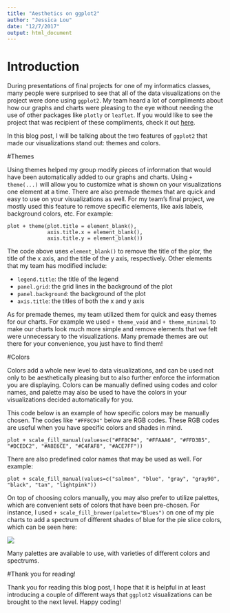 ```yaml
---
title: "Aesthetics on ggplot2"
author: "Jessica Lou"
date: "12/7/2017"
output: html_document
---
```


# Introduction

During presentations of final projects for one of my informatics classes, many people were surprised to see that all of the data visualizations on the project were done using `ggplot2`. My team heard a lot of compliments about how our graphs and charts were pleasing to the eye without needing the use of other packages like  `plotly` or `leaflet`. If you would like to see the project that was recipient of these compliments, check it out [here](https://jessicaxlou.shinyapps.io/Sleeping-Alone/).

In this blog post, I will be talking about the two features of `ggplot2` that made our visualizations stand out: themes and colors.

#Themes

Using themes helped my group modify pieces of information that would have been automatically added to our graphs and charts. Using `+ theme(...)` will allow you to customize what is shown on your visualizations one element at a time. There are also premade themes that are quick and easy to use on your visualizations as well. For my team's final project, we mostly used this feature to remove specific elements, like axis labels, background colors, etc. For example: 

```
plot + theme(plot.title = element_blank(),
             axis.title.x = element_blank(),
             axis.title.y = element_blank())
```

The code above uses `element_blank()` to remove the title of the plor, the title of the x axis, and the title of the y axis, respectively. Other elements that my team has modified include:

- `legend.title`: the title of the legend
- `panel.grid`: the grid lines in the background of the plot
- `panel.background`: the background of the plot
- `axis.title`: the titles of both the x and y axis

As for premade themes, my team utilized them for quick and easy themes for our charts. For example we used `+ theme_void` and `+ theme_minimal` to make our charts look much more simple and remove elements that we felt were unnecessary to the visualizations. Many premade themes are out there for your convenience, you just have to find them!

#Colors

Colors add a whole new level to data visualizations, and can be used not only to be aesthetically pleasing but to also further enforce the information you are displaying. Colors can be manually defined using codes and color names, and palette may also be used to have the colors in your visualizations decided automatically for you.

This code below is an example of how specific colors may be manually chosen. The codes like `"#FF8C94"` below are RGB codes. These RGB codes are useful when you have specific colors and shades in mind.

```
plot + scale_fill_manual(values=c("#FF8C94", "#FFAAA6", "#FFD3B5", "#DCEDC2", "#A8E6CE", "#C4FAF8", "#ACE7FF"))
```

There are also predefined color names that may be used as well. For example:

```
plot + scale_fill_manual(values=c("salmon", "blue", "gray", "gray90", "black", "tan", "lightpink"))
```

On top of choosing colors manually, you may also prefer to utilize palettes, which are convenient sets of colors that have been pre-chosen. For instance, I used `+ scale_fill_brewer(palette="Blues")` on one of my pie charts to add a spectrum of different shades of blue for the pie slice colors, which can be seen here:

![](Palette Example.png)

Many palettes are available to use, with varieties of different colors and spectrums.

#Thank you for reading!

Thank you for reading this blog post, I hope that it is helpful in at least introducing a couple of different ways that `ggplot2` visualizations can be brought to the next level. Happy coding!